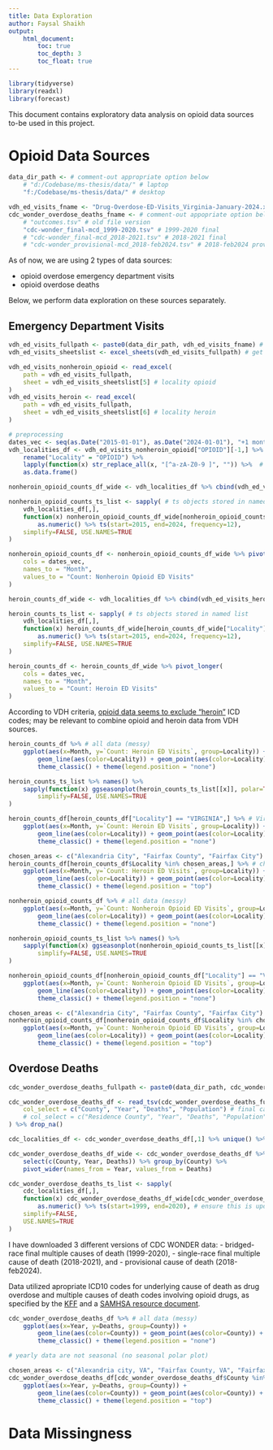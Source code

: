 ```yaml
---
title: Data Exploration
author: Faysal Shaikh
output: 
    html_document:
        toc: true
        toc_depth: 3
        toc_float: true
---
```


```r
library(tidyverse)
library(readxl)
library(forecast)
```

This document contains exploratory data analysis on opioid data sources to-be used in this project.

# Opioid Data Sources

```r
data_dir_path <- # comment-out appropriate option below
    # "d:/Codebase/ms-thesis/data/" # laptop
    "f:/Codebase/ms-thesis/data/" # desktop

vdh_ed_visits_fname <- "Drug-Overdose-ED-Visits_Virginia-January-2024.xlsx"
cdc_wonder_overdose_deaths_fname <- # comment-out appopriate option below
    # "outcomes.tsv" # old file version
    "cdc-wonder_final-mcd_1999-2020.tsv" # 1999-2020 final
    # "cdc-wonder_final-mcd_2018-2021.tsv" # 2018-2021 final
    # "cdc-wonder_provisional-mcd_2018-feb2024.tsv" # 2018-feb2024 provisional
```

As of now, we are using 2 types of data sources: 

 - opioid overdose emergency department visits
 - opioid overdose deaths

Below, we perform data exploration on these sources separately.

## Emergency Department Visits

```r
vdh_ed_visits_fullpath <- paste0(data_dir_path, vdh_ed_visits_fname) # precombine fname parts
vdh_ed_visits_sheetslist <- excel_sheets(vdh_ed_visits_fullpath) # get list of worksheet "tabs" for MS Excel workbook file

vdh_ed_visits_nonheroin_opioid <- read_excel(
    path = vdh_ed_visits_fullpath,
    sheet = vdh_ed_visits_sheetslist[5] # locality opioid
)
vdh_ed_visits_heroin <- read_excel(
    path = vdh_ed_visits_fullpath,
    sheet = vdh_ed_visits_sheetslist[6] # locality heroin
)

# preprocessing
dates_vec <- seq(as.Date("2015-01-01"), as.Date("2024-01-01"), "+1 month") %>% format("%B %Y")
vdh_localities_df <- vdh_ed_visits_nonheroin_opioid["OPIOID"][-1,] %>% 
    rename("Locality" = "OPIOID") %>% 
    lapply(function(x) str_replace_all(x, "[^a-zA-Z0-9 ]", "")) %>%  # remove special characters (i.e., double-dagger)
    as.data.frame()

nonheroin_opioid_counts_df_wide <- vdh_localities_df %>% cbind(vdh_ed_visits_nonheroin_opioid[dates_vec][-1,])

nonheroin_opioid_counts_ts_list <- sapply( # ts objects stored in named list
    vdh_localities_df[,], 
    function(x) nonheroin_opioid_counts_df_wide[nonheroin_opioid_counts_df_wide["Locality"]==x][2:110] %>%
        as.numeric() %>% ts(start=2015, end=2024, frequency=12),
    simplify=FALSE, USE.NAMES=TRUE
)

nonheroin_opioid_counts_df <- nonheroin_opioid_counts_df_wide %>% pivot_longer(
    cols = dates_vec,
    names_to = "Month",
    values_to = "Count: Nonheroin Opioid ED Visits"
)

heroin_counts_df_wide <- vdh_localities_df %>% cbind(vdh_ed_visits_heroin[dates_vec][-1,])

heroin_counts_ts_list <- sapply( # ts objects stored in named list
    vdh_localities_df[,], 
    function(x) heroin_counts_df_wide[heroin_counts_df_wide["Locality"]==x][2:110] %>%
        as.numeric() %>% ts(start=2015, end=2024, frequency=12),
    simplify=FALSE, USE.NAMES=TRUE
)

heroin_counts_df <- heroin_counts_df_wide %>% pivot_longer(
    cols = dates_vec,
    names_to = "Month",
    values_to = "Count: Heroin ED Visits"
)
```

According to VDH criteria, [opioid data seems to exclude "heroin"](https://www.vdh.virginia.gov/surveillance-and-investigation/syndromic-surveillance/drug-overdose-case-definition/#:~:text=medication%20or%20drug%2C-,heroin,-%2C%20dope%2C%20speed%20ball) ICD codes; may be relevant to combine opioid and heroin data from VDH sources.

```r
heroin_counts_df %>% # all data (messy)
    ggplot(aes(x=Month, y=`Count: Heroin ED Visits`, group=Locality)) + 
        geom_line(aes(color=Locality)) + geom_point(aes(color=Locality)) + 
        theme_classic() + theme(legend.position = "none")

heroin_counts_ts_list %>% names() %>% 
    sapply(function(x) ggseasonplot(heroin_counts_ts_list[[x]], polar=TRUE) + theme_classic(), # seasonal polar plot
        simplify=FALSE, USE.NAMES=TRUE
)

heroin_counts_df[heroin_counts_df["Locality"] == "VIRGINIA",] %>% # Virginia state overall
    ggplot(aes(x=Month, y=`Count: Heroin ED Visits`, group=Locality)) + 
        geom_line(aes(color=Locality)) + geom_point(aes(color=Locality)) + 
        theme_classic() + theme(legend.position = "none")

chosen_areas <- c("Alexandria City", "Fairfax County", "Fairfax City")
heroin_counts_df[heroin_counts_df$Locality %in% chosen_areas,] %>% # chosen areas
    ggplot(aes(x=Month, y=`Count: Heroin ED Visits`, group=Locality)) + 
        geom_line(aes(color=Locality)) + geom_point(aes(color=Locality)) + 
        theme_classic() + theme(legend.position = "top")
```

```r
nonheroin_opioid_counts_df %>% # all data (messy)
    ggplot(aes(x=Month, y=`Count: Nonheroin Opioid ED Visits`, group=Locality)) + 
        geom_line(aes(color=Locality)) + geom_point(aes(color=Locality)) + 
        theme_classic() + theme(legend.position = "none")

nonheroin_opioid_counts_ts_list %>% names() %>% 
    sapply(function(x) ggseasonplot(nonheroin_opioid_counts_ts_list[[x]], polar=TRUE) + theme_classic(), # seasonal polar plot
        simplify=FALSE, USE.NAMES=TRUE
)

nonheroin_opioid_counts_df[nonheroin_opioid_counts_df["Locality"] == "VIRGINIA",] %>% # Virginia state overall
    ggplot(aes(x=Month, y=`Count: Nonheroin Opioid ED Visits`, group=Locality)) + 
        geom_line(aes(color=Locality)) + geom_point(aes(color=Locality)) + 
        theme_classic() + theme(legend.position = "none")

chosen_areas <- c("Alexandria City", "Fairfax County", "Fairfax City")
nonheroin_opioid_counts_df[nonheroin_opioid_counts_df$Locality %in% chosen_areas,] %>% # chosen areas
    ggplot(aes(x=Month, y=`Count: Nonheroin Opioid ED Visits`, group=Locality)) + 
        geom_line(aes(color=Locality)) + geom_point(aes(color=Locality)) + 
        theme_classic() + theme(legend.position = "top")
```

## Overdose Deaths

```r
cdc_wonder_overdose_deaths_fullpath <- paste0(data_dir_path, cdc_wonder_overdose_deaths_fname)

cdc_wonder_overdose_deaths_df <- read_tsv(cdc_wonder_overdose_deaths_fullpath, # already in long format
    col_select = c("County", "Year", "Deaths", "Population") # final cause of death version
    # col_select = c("Residence County", "Year", "Deaths", "Population") # provisional cause of death version
) %>% drop_na()

cdc_localities_df <- cdc_wonder_overdose_deaths_df[,1] %>% unique() %>% as.data.frame()

cdc_wonder_overdose_deaths_df_wide <- cdc_wonder_overdose_deaths_df %>% 
    select(c(County, Year, Deaths)) %>% group_by(County) %>% 
    pivot_wider(names_from = Year, values_from = Deaths)

cdc_wonder_overdose_deaths_ts_list <- sapply(
    cdc_localities_df[,], 
    function(x) cdc_wonder_overdose_deaths_df_wide[cdc_wonder_overdose_deaths_df_wide["County"]==x,] %>% 
        as.numeric() %>% ts(start=1999, end=2020), # ensure this is updated to the data
    simplify=FALSE,
    USE.NAMES=TRUE
)
```

I have downloaded 3 different versions of CDC WONDER data: 
 - bridged-race final multiple causes of death (1999-2020), 
 - single-race final multiple cause of death (2018-2021), and
 - provisional cause of death (2018-feb2024).

Data utilized apropriate ICD10 codes for underlying cause of death as drug overdose and multiple causes of death codes involving opioid drugs, as specified by the [KFF](https://www.kff.org/other/state-indicator/opioid-overdose-death-rates/?currentTimeframe=0&sortModel=%7B%22colId%22:%22Location%22,%22sort%22:%22asc%22%7D) and a [SAMHSA resource document](https://mnprc.org/wp-content/uploads/2019/01/using-icd-10-codes-to-assess-opioid-related-overdose-deaths.pdf).

```r
cdc_wonder_overdose_deaths_df %>% # all data (messy)
    ggplot(aes(x=Year, y=Deaths, group=County)) + 
        geom_line(aes(color=County)) + geom_point(aes(color=County)) + 
        theme_classic() + theme(legend.position = "none")

# yearly data are not seasonal (no seasonal polar plot)

chosen_areas <- c("Alexandria city, VA", "Fairfax County, VA", "Fairfax city, VA") # "County" uppercase and "city" lowercase
cdc_wonder_overdose_deaths_df[cdc_wonder_overdose_deaths_df$County %in% chosen_areas,] %>% # chosen areas
    ggplot(aes(x=Year, y=Deaths, group=County)) + 
        geom_line(aes(color=County)) + geom_point(aes(color=County)) + 
        theme_classic() + theme(legend.position = "top")
```

# Data Missingness